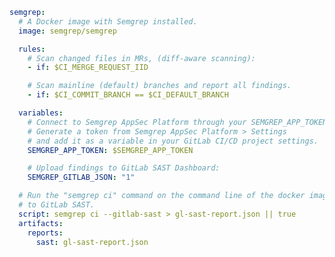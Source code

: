 ```yaml
semgrep:
  # A Docker image with Semgrep installed.
  image: semgrep/semgrep

  rules:
    # Scan changed files in MRs, (diff-aware scanning):
    - if: $CI_MERGE_REQUEST_IID

    # Scan mainline (default) branches and report all findings.
    - if: $CI_COMMIT_BRANCH == $CI_DEFAULT_BRANCH

  variables:
    # Connect to Semgrep AppSec Platform through your SEMGREP_APP_TOKEN.
    # Generate a token from Semgrep AppSec Platform > Settings
    # and add it as a variable in your GitLab CI/CD project settings.
    SEMGREP_APP_TOKEN: $SEMGREP_APP_TOKEN

    # Upload findings to GitLab SAST Dashboard:
    SEMGREP_GITLAB_JSON: "1"

  # Run the "semgrep ci" command on the command line of the docker image and send findings
  # to GitLab SAST.
  script: semgrep ci --gitlab-sast > gl-sast-report.json || true
  artifacts:
    reports:
      sast: gl-sast-report.json
```
